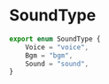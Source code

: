 # SoundType

```ts
export enum SoundType {
    Voice = "voice",
    Bgm = "bgm",
    Sound = "sound",
}
```
